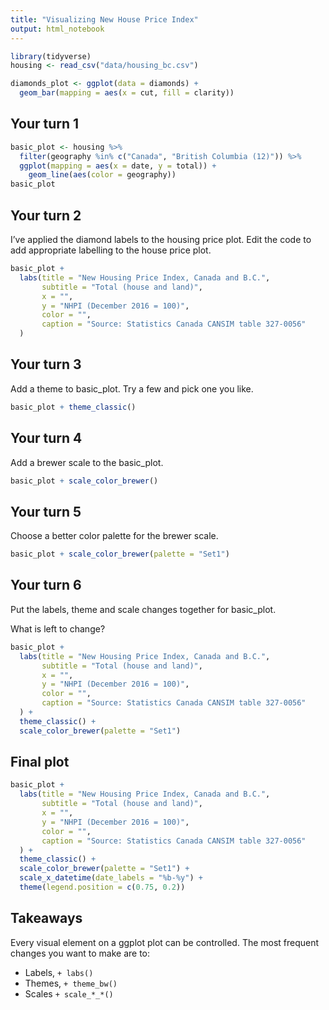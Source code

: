 ```yaml
---
title: "Visualizing New House Price Index"
output: html_notebook
---
```


<!-- This file by Charlotte Wickham is licensed under a Creative Commons Attribution 4.0 International License. -->

```r
library(tidyverse)
housing <- read_csv("data/housing_bc.csv")

diamonds_plot <- ggplot(data = diamonds) +
  geom_bar(mapping = aes(x = cut, fill = clarity)) 
```

## Your turn 1

```r
basic_plot <- housing %>%
  filter(geography %in% c("Canada", "British Columbia (12)")) %>%
  ggplot(mapping = aes(x = date, y = total)) +
    geom_line(aes(color = geography))
basic_plot
```

## Your turn 2

I've applied the diamond labels to the housing price plot.  Edit the code to add appropriate labelling to the house price plot.

```r
basic_plot + 
  labs(title = "New Housing Price Index, Canada and B.C.",
       subtitle = "Total (house and land)",
       x = "",
       y = "NHPI (December 2016 = 100)",
       color = "",
       caption = "Source: Statistics Canada CANSIM table 327-0056"
  )
```

## Your turn 3

Add a theme to basic_plot. Try a few and pick one you like.

```r
basic_plot + theme_classic()
```


## Your turn 4

Add a brewer scale to the basic_plot.

```r
basic_plot + scale_color_brewer()
```


## Your turn 5

Choose a better color palette for the brewer scale.

```r
basic_plot + scale_color_brewer(palette = "Set1")
```

## Your turn 6

Put the labels, theme and scale changes together for basic_plot.

What is left to change?

```r
basic_plot +
  labs(title = "New Housing Price Index, Canada and B.C.",
       subtitle = "Total (house and land)",
       x = "",
       y = "NHPI (December 2016 = 100)",
       color = "",
       caption = "Source: Statistics Canada CANSIM table 327-0056"
  ) + 
  theme_classic() + 
  scale_color_brewer(palette = "Set1")
```


## Final plot

```r
basic_plot +
  labs(title = "New Housing Price Index, Canada and B.C.",
       subtitle = "Total (house and land)",
       x = "",
       y = "NHPI (December 2016 = 100)",
       color = "",
       caption = "Source: Statistics Canada CANSIM table 327-0056"
  ) + 
  theme_classic() + 
  scale_color_brewer(palette = "Set1") +
  scale_x_datetime(date_labels = "%b-%y") +
  theme(legend.position = c(0.75, 0.2))
```

## Takeaways

Every visual element on a ggplot plot can be controlled.  The most frequent changes you want to make are to:

* Labels, `+ labs()`
* Themes, `+ theme_bw()`
* Scales `+ scale_*_*()`


